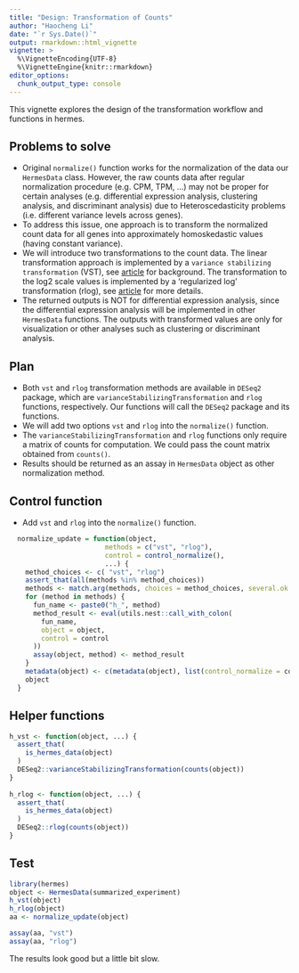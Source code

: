 ```yaml
---
title: "Design: Transformation of Counts"
author: "Haocheng Li"
date: "`r Sys.Date()`"
output: rmarkdown::html_vignette
vignette: >
  %\VignetteEncoding{UTF-8}
  %\VignetteEngine{knitr::rmarkdown}
editor_options: 
  chunk_output_type: console
---
```


This vignette explores the design of the transformation workflow and functions in hermes.

## Problems to solve

-  Original `normalize()` function works for the normalization of the data our `HermesData` class. However, the raw counts data after regular normalization procedure (e.g. CPM, TPM, ...) may not be proper for certain analyses (e.g. differential expression analysis, clustering analysis, and discriminant analysis) due to Heteroscedasticity problems (i.e. different variance levels across genes).  
-  To address this issue, one approach is to transform the normalized count data for all genes into approximately homoskedastic values (having constant variance). 
-  We will introduce two transformations to the count data. The linear transformation approach is implemented by a `variance stabilizing transformation` (VST), see [article](https://genomebiology.biomedcentral.com/articles/10.1186/gb-2010-11-10-r106) for background. The transformation to the log2 scale values is implemented by a 'regularized log' transformation (rlog), see [article](https://genomebiology.biomedcentral.com/articles/10.1186/s13059-014-0550-8) for more details.
-  The returned outputs is NOT for differential expression analysis, since the differential expression analysis will be implemented in other `HermesData` functions. The outputs with transformed values are only for visualization or other analyses such as clustering or discriminant analysis.  


## Plan
- Both `vst` and `rlog` transformation methods are available in `DESeq2` package, which are `varianceStabilizingTransformation` and `rlog` functions, respectively. Our functions will call the `DESeq2` package and its functions. 
- We will add two options  `vst` and `rlog` into the `normalize()` function. 
- The `varianceStabilizingTransformation` and `rlog` functions only require a matrix of counts for computation. We could pass the count matrix obtained from `counts()`. 
- Results should be returned as an assay in `HermesData` object as other normalization method.


## Control function

- Add `vst` and `rlog` into the `normalize()` function. 

```r
  normalize_update = function(object,
                        methods = c("vst", "rlog"),
                        control = control_normalize(),
                        ...) {
    method_choices <- c( "vst", "rlog")
    assert_that(all(methods %in% method_choices))
    methods <- match.arg(methods, choices = method_choices, several.ok = TRUE)
    for (method in methods) {
      fun_name <- paste0("h_", method)
      method_result <- eval(utils.nest::call_with_colon(
        fun_name,
        object = object,
        control = control
      ))
      assay(object, method) <- method_result
    }
    metadata(object) <- c(metadata(object), list(control_normalize = control))
    object
  }
```

## Helper functions

```r
h_vst <- function(object, ...) {
  assert_that(
    is_hermes_data(object)
  )
  DESeq2::varianceStabilizingTransformation(counts(object))
} 
 
h_rlog <- function(object, ...) {
  assert_that(
    is_hermes_data(object)
  )
  DESeq2::rlog(counts(object))
} 
```

## Test
```r
library(hermes)
object <- HermesData(summarized_experiment)
h_vst(object)
h_rlog(object)
aa <- normalize_update(object)

assay(aa, "vst")
assay(aa, "rlog")
```

The results look good but a little bit slow.
